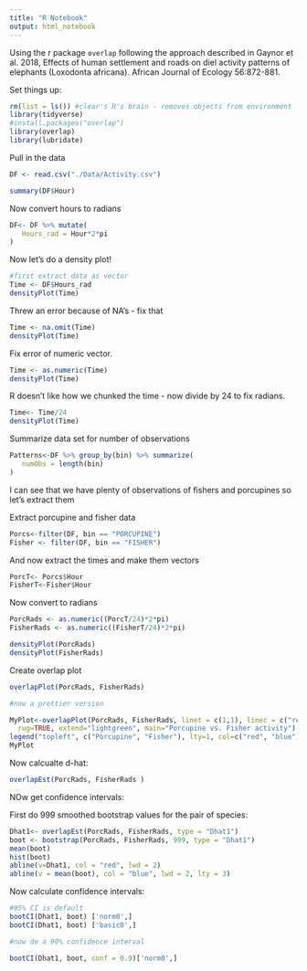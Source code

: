 ```yaml
---
title: "R Notebook"
output: html_notebook
---
```


Using the r package `overlap` following the approach described in Gaynor et al. 2018, Effects of human settlement and roads on diel activity patterns of elephants (Loxodonta africana). African Journal of Ecology 56:872-881.

Set things up:

```r
rm(list = ls()) #clear's R's brain - removes objects from environment
library(tidyverse)
#install.packages("overlap")
library(overlap)
library(lubridate)
```

Pull in the data

```r
DF <- read.csv("./Data/Activity.csv")

summary(DF$Hour)
```
Now convert hours to radians

```r
DF<- DF %>% mutate(
   Hours_rad = Hour*2*pi
)


```

Now let's do a density plot!
```r
#first extract data as vector
Time <- DF$Hours_rad
densityPlot(Time)
```
Threw an error because of NA's - fix that

```r
Time <- na.omit(Time)
densityPlot(Time)
```
Fix error of numeric vector.

```r
Time <- as.numeric(Time)
densityPlot(Time)
```
R doesn't like how we chunked the time - now divide by 24 to fix radians.

```r
Time<- Time/24
densityPlot(Time)
```
Summarize data set for number of observations

```r
Patterns<-DF %>% group_by(bin) %>% summarize(
   numObs = length(bin)
)
```
I can see that we have plenty of observations of fishers and porcupines so let's extract them

Extract porcupine and fisher data
```r
Porcs<-filter(DF, bin == "PORCUPINE")
Fisher <- filter(DF, bin == "FISHER")
```
And now extract the times and make them vectors

```r
PorcT<- Porcs$Hour
FisherT<-Fisher$Hour
```
Now convert to radians

```r
PorcRads <- as.numeric((PorcT/24)*2*pi)
FisherRads <- as.numeric((FisherT/24)*2*pi)

densityPlot(PorcRads)
densityPlot(FisherRads)
```

Create overlap plot
```r
overlapPlot(PorcRads, FisherRads)

#now a prettier version

MyPlot<-overlapPlot(PorcRads, FisherRads, linet = c(1,1), linec = c("red", "blue"),
  rug=TRUE, extend="lightgreen", main="Porcupine vs. Fisher activity")
legend("topleft", c("Porcupine", "Fisher"), lty=1, col=c("red", "blue"), bg="white")
MyPlot
```
Now calcualte d-hat:

```r
overlapEst(PorcRads, FisherRads )
```
NOw get confidence intervals:

First do 999 smoothed bootstrap values for the pair of species:

```r
Dhat1<- overlapEst(PorcRads, FisherRads, type = "Dhat1")
boot <- bootstrap(PorcRads, FisherRads, 999, type = "Dhat1")
mean(boot)
hist(boot)
abline(v=Dhat1, col = "red", lwd = 2)
abline(v = mean(boot), col = "blue", lwd = 2, lty = 3)
```
Now calculate confidence intervals:

```r
#95% CI is default
bootCI(Dhat1, boot) ['norm0',]
bootCI(Dhat1, boot) ['basic0',]

#now do a 90% confidence interval

bootCI(Dhat1, boot, conf = 0.9)['norm0',]
```








